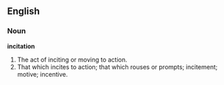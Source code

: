 ==English==

===Noun===

'''incitation'''

#The act of inciting or moving to action.
#That which incites to action; that which rouses or prompts; incitement; motive; incentive.